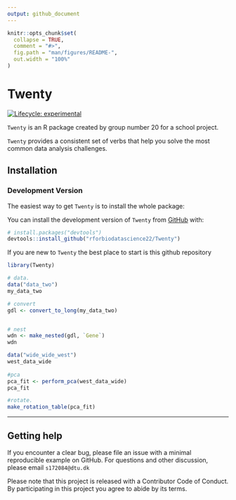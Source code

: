 ```yaml
---
output: github_document
---
```


<!-- README.md is generated from README.Rmd. Please edit that file -->

```r
knitr::opts_chunk$set(
  collapse = TRUE,
  comment = "#>",
  fig.path = "man/figures/README-",
  out.width = "100%"
)
```

# Twenty

<!-- badges: start -->
[![Lifecycle: experimental](https://img.shields.io/badge/lifecycle-experimental-orange.svg)](https://lifecycle.r-lib.org/articles/stages.html#experimental)
<!-- badges: end -->

`Twenty` is an R package created by group number 20 for a school project. 

`Twenty` provides a consistent set of verbs that help you solve the most common data analysis challenges.

## Installation

### Development Version

The easiest way to get `Twenty` is to install the whole package:

You can install the development version of `Twenty` from [GitHub](https://github.com/) with:

``` r
# install.packages("devtools")
devtools::install_github("rforbiodatascience22/Twenty")
```

If you are new to `Twenty` the best place to start is this github repository

```r
library(Twenty)
```

```r

# data. 
data("data_two")
my_data_two

# convert
gdl <- convert_to_long(my_data_two)


# nest
wdn <- make_nested(gdl, `Gene`)
wdn

data("wide_wide_west")
west_data_wide
  
#pca
pca_fit <- perform_pca(west_data_wide)
pca_fit 

#rotate. 
make_rotation_table(pca_fit)
```

***

## Getting help

If you encounter a clear bug, please file an issue with a minimal reproducible example on GitHub.
For questions and other discussion, please email `s172084@dtu.dk`

Please note that this project is released with a Contributor Code of Conduct. By participating in this project you agree to abide by its terms.
